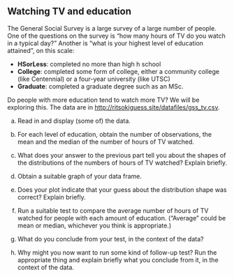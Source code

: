 
## Watching TV and education

 The General Social Survey is a large survey of a large number of people. One of the questions on the survey is "how many hours of TV do you watch in a typical day?" Another is "what is your highest level of education attained", on this scale:

- **HSorLess**: completed no more than high h school
- **College**: completed some form of college, either a community college (like Centennial) or a four-year university (like UTSC)
- **Graduate**: completed a graduate degree such as an MSc.

Do people with more education tend to watch more TV? We will be exploring this. The data are in [http://ritsokiguess.site/datafiles/gss_tv.csv](http://ritsokiguess.site/datafiles/gss_tv.csv).



(a) Read in and display (some of) the data.



(b) For each level of education, obtain the number of observations, the mean and the median of the number of hours of TV watched.



(c) What does your answer to the previous part tell you about the shapes of the distributions of the numbers of hours of TV watched? Explain briefly. 



(d) Obtain a suitable graph of your data frame.



(e) Does your plot indicate that your guess about the distribution shape was correct? Explain briefly.



(f) Run a suitable test to compare the average number of hours of TV watched for people with each amount of education. ("Average" could be mean or median, whichever you think is appropriate.)



(g) What do you conclude from your test, in the context of the data?



(h) Why might you now want to run some kind of follow-up test? Run the appropriate thing and explain briefly what you conclude from it, in the context of the data.








